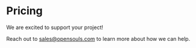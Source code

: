 
# Pricing

We are excited to support your project!

Reach out to [sales@opensouls.com](mailto:sales@opensouls.com) to learn more about how we can help.

